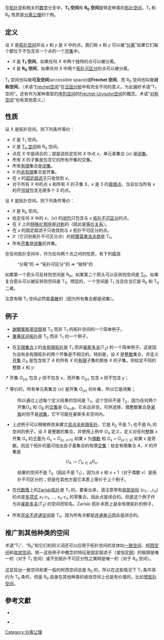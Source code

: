 {{DISPLAYTITLE:T<sub>1</sub>空间}}
{{noteTA
|1=zh-hans:余; zh-hant:餘;
}}
{{For|“T1”的其他含义|T1}}
在[[拓扑学|拓扑学]]和相关的[[数学|数学]]分支中，'''T<sub>1</sub> 空间'''和 '''R<sub>0</sub> 空间'''是特定种类的[[拓扑空间|拓扑空间]]。T<sub>1</sub> 和 R<sub>0</sub> 性质是[[分离公理|分离公理]]的个例。

== 定义 ==

设 ''X'' 是[[拓扑空间|拓扑空间]]并设 ''x'' 和 ''y'' 是 ''X'' 中的点。我们称 ''x'' 和 ''y'' 可以被“[[分离集合|分离]]”如果它们每个都位于不包含另一个点的一个[[开集|开集]]中。
* ''X'' 是 '''T<sub>1</sub> 空间'''，如果任何 ''X'' 中两个独特的点可以被分离。
* ''X'' 是 '''R<sub>0</sub> 空间'''，如果任何 ''X'' 中两个[[拓扑可区分|拓扑可区分]]的点可以被分离。

T<sub>1</sub> 空间也叫做'''可及空间'''(accessible space)或'''Fréchet 空间'''，而 R<sub>0</sub> 空间也叫做'''对称空间'''。（术语“[[Fréchet空间|Fréchet空间]]”在[[泛函分析|泛函分析]]中有完全不同的意义。为此偏好术语“T<sub>1</sub> 空间”。还有作为某种类型的[[序列空间|序列空间]]的[[Fréchet-Urysohn空间|Fréchet-Urysohn空间]]的概念。术语“[[对称空间|对称空间]]”也有其他意义。）

== 性质 ==

设 ''X'' 是拓扑空间。则下列条件等价：
* ''X'' 是 T<sub>1</sub> 空间。
* ''X'' 是 [[柯爾莫果洛夫空間|T<sub>0</sub> 空间]]和 R<sub>0</sub> 空间。
* 点在 ''X'' 中是闭合的；就是说给定任何 ''X'' 中点 ''x''，单元素集合 {''x''} 是[[闭集|闭集]]。
* 所有 ''X'' 的子集是包含它的所有开集的交集。
* 所有[[有限集合|有限]]集合是[[闭集|闭集]]。
* ''X'' 的[[余有限|余有限]]集合是开集。
* 在 ''x'' 的[[超滤子|固定超滤子]]只收敛到 ''x''。
* 对于所有 ''X'' 中的点 ''x'' 和所有 ''X'' 的子集 ''S''，''x'' 是 ''S'' 的[[极限点|极限点]]，当且仅当所有 ''x'' 的开[[邻域|邻域]]包含无限多个 ''S'' 的点。

设 ''X'' 是拓扑空间。则下列条件等价：
* ''X'' 是 R<sub>0</sub> 空间。
* 给定任何 ''X'' 中的 ''x''，{''x''} 的[[闭包|闭包]]只包含与 ''x'' [[拓扑不可区分性|拓扑不可区分]]的点。
* 在 ''X'' 上的[[特殊化预序|特殊化预序]]是[[对称关系|对称]]的（因此是[[等价关系|等价关系]]）。
* 在 ''x'' 的固定超滤子只收敛到与 ''x'' 拓扑不可区分的点。
* ''X''（它识别拓扑不可区分点）的[[柯爾莫果洛夫商|柯爾莫果洛夫商]]是 T<sub>1</sub>。
* 所有[[开集|开集]]是[[闭集|闭集]]的并集。

在任何拓扑空间中，作为任何两个点之间的性质，有下列蕴涵
:“分离”的 ⇒ “拓扑可区分”的 ⇒ “独特”的
如果第一个箭头可反转则空间是 R<sub>0</sub>。如果第二个箭头可以反转则空间是 [[T0空间|T<sub>0</sub>]]。如果复合箭头可以被反转则空间是 T<sub>1</sub>。明显的，一个空间是 T<sub>1</sub> 当且仅当它是 R<sub>0</sub> 和 T<sub>0</sub> 二者。

注意有限 T<sub>1</sub> 空间必然是[[离散空间|离散]]的（因为所有集合都是闭集）。

== 例子 ==

* [[謝爾賓斯基空間|謝爾賓斯基空間]]是 T<sub>0</sub> 而非 T<sub>1</sub> 的拓扑空间的一个简单例子。
* [[重叠区间拓扑|重叠区间拓扑]]是 T<sub>0</sub> 而非 T<sub>1</sub> 的一个例子。

* 在[[无限集合|无限集合]]上的[[余有限拓扑|余有限拓扑]]是 T<sub>1</sub> 而非[[豪斯多夫空间|豪斯多夫]](T<sub>2</sub>) 的一个简单例子。这是因为没有余有限拓扑的两个开集是不相交的。特别是，设 ''X'' 是[[整数|整数]]集合，并定义[[开集|开集]] ''O''<sub>''A''</sub> 是包含除了 ''A'' 的所有 ''X'' 的[[有限集合|有限]]子集的那些 ''X'' 的子集。则给定不同的整数 ''x'' 和 ''y'':
:* 开集 ''O''<sub>{''x''}</sub> 包含 ''y'' 但不包含 ''x''，而开集 ''O''<sub>{''y''}</sub> 包含 ''x'' 但不包含 ''y''；
:* 等价的，所有单元素集合 {''x''} 是开集 ''O''<sub>{''x''}</sub> 的补集，所以它是闭集；
:所以通过上述每个定义结果的空间是 T<sub>1</sub>。这个空间不是 T<sub>2</sub>，因为任何两个开集''O''<sub>''A''</sub> 和 ''O''<sub>''B''</sub> 的[[交集|交集]]是 ''O''<sub>''A''∪''B''</sub>，它永远非空。可供选择，偶整数集合是[[紧致|紧致]]的但不是[[闭集|闭集]]，它不可能在豪斯多夫空间内。

* 上述例子可以稍微修改来建立[[双点余有限拓扑|双点余有限拓扑]]，它是 R<sub>0</sub> 不是 T<sub>1</sub> 也不是 R<sub>1</sub> 的空间的例子。设 ''X'' 是整数的集合，并使用上例中 ''O''<sub>''A''</sub> 定义，定义对任何整数 ''x'' 开集 ''G''<sub>''x''</sub> 的[[子基|子基]]为 ''G''<sub>''x''</sub> = ''O''<sub>{''x'', ''x''+1}</sub> 如果 ''x'' 为[[偶数|偶数]] 和 ''G''<sub>''x''</sub> = ''O''<sub>{''x''-1, ''x''}</sub> 如果 ''x'' 是奇数。则这个拓扑的[[基_(拓扑学)|基]]可给出自子基集合的有限[[交集|交集]]：给定有限集合 ''A''，''X'' 的开集是

::<math>U_A := \bigcap_{x \in A} G_x. </math>

:结果的空间不是 T<sub>0</sub>（因此不是 T<sub>1</sub>），因为点 ''x'' 和 ''x'' + 1（对于偶数 ''x''）是拓扑不可区分的；但是在其他方面它本质上等价于上个例子。

* 在[[代数簇|代数簇]]上的[[Zariski拓扑|Zariski拓扑]]是 T<sub>1</sub> 的。要看出来，请注意带有[[局部坐标|局部坐标]] (''c''<sub>1</sub>,...,''c''<sub>''n''</sub>) 的点是[[多项式|多项式]] ''x''<sub>1</sub>-''c''<sub>1</sub>, ..., ''x''<sub>''n''</sub>-''c''<sub>''n''</sub> 的零集合。因此点是闭合的。但是这个例子作为非[[豪斯多夫空间|豪斯多夫]](T<sub>2</sub>) 的空间而知名。Zariski 拓扑本质上是余有限拓扑的例子。

* 所有[[完全不连通空间|完全不连通空间]]是 T<sub>1</sub>，因为所有点都是[[连通单元|连通单元]]因此是闭合的。

== 推广到其他种类的空间 ==

术语“T<sub>1</sub>”、“R<sub>0</sub>”和它们的同义词还可以应用于拓扑空间的变体如[[一致空间|一致空间]]、[[柯西空间|柯西空间]]和[[收敛空间|收敛空间]]。统一这些例子中概念的特征是固定超滤子（或恒定[[网_(数学)|网]]）的极限是唯一的（对于 T<sub>1</sub> 空间）或不別拓扑不可区分性之異時是唯一的（对于 R<sub>0</sub> 空间）。

这显现出一致空间和更一般的柯西空间总是 R<sub>0</sub> 的，所以在这些情况下 T<sub>1</sub> 条件简约为 T<sub>0</sub> 条件。但是 R<sub>0</sub> 自身在其他种类的收敛空间上也是有价值的，比如[[预拓扑空间|预拓扑空间]]。

==參考文獻==
{{refbegin}}
* {{Cite book| last=Willard| first=Stephen| year=1998| title=General Topology| edition=| volume= | series= |place=New York | publisher=Dover| pages=86–90| isbn = 0-486-43479-6}}.
* {{Cite book| last=Folland| first=Gerald| year=1999| title=Real analysis: modern techniques and their applications| url=https://archive.org/details/realanalysismode00foll_670| edition=2nd| volume=| series=| place=| publisher=John Wiley & Sons, Inc| page=[https://archive.org/details/realanalysismode00foll_670/page/n128 116]| isbn = 0-471-31716-0}}.
{{refend}}

{{点集拓扑}}

[[Category:分离公理|Category:分离公理]]